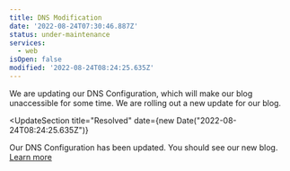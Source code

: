 ```yaml
---
title: DNS Modification
date: '2022-08-24T07:30:46.887Z'
status: under-maintenance
services:
  - web
isOpen: false
modified: '2022-08-24T08:24:25.635Z'
---
```

We are updating our DNS Configuration, which will make our blog unaccessible for some time.
We are rolling out a new update for our blog.

<UpdateSection 
  title="Resolved" 
  date={new Date("2022-08-24T08:24:25.635Z")} 
>
Our DNS Configuration has been updated. You should see our new blog.
[Learn more](https://blog.leocorporation.dev/2022/08/our-new-blog/)
</UpdateSection>
